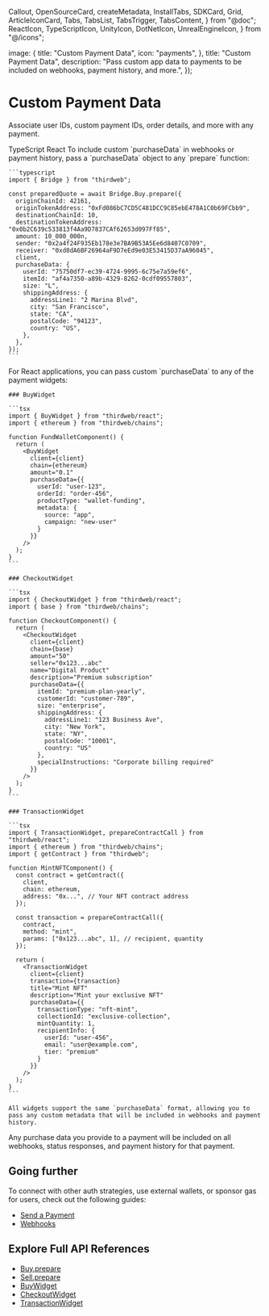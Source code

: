   Callout,
  OpenSourceCard,
  createMetadata,
  InstallTabs,
  SDKCard,
  Grid,
  ArticleIconCard,
  Tabs,
  TabsList,
  TabsTrigger,
  TabsContent,
} from "@doc";
  ReactIcon,
  TypeScriptIcon,
  UnityIcon,
  DotNetIcon,
  UnrealEngineIcon,
} from "@/icons";

  image: {
    title: "Custom Payment Data",
    icon: "payments",
  },
  title: "Custom Payment Data",
  description: "Pass custom app data to payments to be included on webhooks, payment history, and more.",
});

# Custom Payment Data

Associate user IDs, custom payment IDs, order details, and more with any payment.

<Tabs defaultValue="typescript">
  <TabsList>
    <TabsTrigger value="typescript" className="flex items-center gap-2 [&>p]:mb-0">
      <TypeScriptIcon className="w-4 h-4 mr-2" />
      TypeScript
    </TabsTrigger>
    <TabsTrigger value="react" className="flex items-center gap-2 [&>p]:mb-0">
      <ReactIcon className="w-4 h-4 mr-2" />
      React
    </TabsTrigger>
  </TabsList>

  <TabsContent value="typescript">
    To include custom `purchaseData` in webhooks or payment history, pass a `purchaseData` object to any `prepare` function:

    ```typescript
    import { Bridge } from "thirdweb";

    const preparedQuote = await Bridge.Buy.prepare({
      originChainId: 42161,
      originTokenAddress: "0xFd086bC7CD5C481DCC9C85ebE478A1C0b69FCbb9",
      destinationChainId: 10,
      destinationTokenAddress: "0x0b2C639c533813f4Aa9D7837CAf62653d097Ff85",
      amount: 10_000_000n,
      sender: "0x2a4f24F935Eb178e3e7BA9B53A5Ee6d8407C0709",
      receiver: "0xd8dA6BF26964aF9D7eEd9e03E53415D37aA96045",
      client,
      purchaseData: {
        userId: "75750df7-ec39-4724-9995-6c75e7a59ef6",
        itemId: "af4a7350-a89b-4329-8262-0cdf09557803",
        size: "L",
        shippingAddress: {
          addressLine1: "2 Marina Blvd",
          city: "San Francisco",
          state: "CA",
          postalCode: "94123",
          country: "US",
        },
      },
    });
    ```
  </TabsContent>

  <TabsContent value="react">
    For React applications, you can pass custom `purchaseData` to any of the payment widgets:

    ### BuyWidget

    ```tsx
    import { BuyWidget } from "thirdweb/react";
    import { ethereum } from "thirdweb/chains";

    function FundWalletComponent() {
      return (
        <BuyWidget
          client={client}
          chain={ethereum}
          amount="0.1"
          purchaseData={{
            userId: "user-123",
            orderId: "order-456",
            productType: "wallet-funding",
            metadata: {
              source: "app",
              campaign: "new-user"
            }
          }}
        />
      );
    }
    ```

    ### CheckoutWidget

    ```tsx
    import { CheckoutWidget } from "thirdweb/react";
    import { base } from "thirdweb/chains";

    function CheckoutComponent() {
      return (
        <CheckoutWidget
          client={client}
          chain={base}
          amount="50"
          seller="0x123...abc"
          name="Digital Product"
          description="Premium subscription"
          purchaseData={{
            itemId: "premium-plan-yearly",
            customerId: "customer-789",
            size: "enterprise",
            shippingAddress: {
              addressLine1: "123 Business Ave",
              city: "New York",
              state: "NY",
              postalCode: "10001",
              country: "US"
            },
            specialInstructions: "Corporate billing required"
          }}
        />
      );
    }
    ```

    ### TransactionWidget

    ```tsx
    import { TransactionWidget, prepareContractCall } from "thirdweb/react";
    import { ethereum } from "thirdweb/chains";
    import { getContract } from "thirdweb";

    function MintNFTComponent() {
      const contract = getContract({
        client,
        chain: ethereum,
        address: "0x...", // Your NFT contract address
      });

      const transaction = prepareContractCall({
        contract,
        method: "mint",
        params: ["0x123...abc", 1], // recipient, quantity
      });

      return (
        <TransactionWidget
          client={client}
          transaction={transaction}
          title="Mint NFT"
          description="Mint your exclusive NFT"
          purchaseData={{
            transactionType: "nft-mint",
            collectionId: "exclusive-collection",
            mintQuantity: 1,
            recipientInfo: {
              userId: "user-456",
              email: "user@example.com",
              tier: "premium"
            }
          }}
        />
      );
    }
    ```

    All widgets support the same `purchaseData` format, allowing you to pass any custom metadata that will be included in webhooks and payment history.
  </TabsContent>
</Tabs>

Any purchase data you provide to a payment will be included on all webhooks, status responses, and payment history for that payment.

## Going further

To connect with other auth strategies, use external wallets, or sponsor gas for users, check out the following guides:

- [Send a Payment](/payments/send)
- [Webhooks](/payments/webhooks)

## Explore Full API References

- [Buy.prepare](/references/typescript/v5/buy/prepare)
- [Sell.prepare](/references/typescript/v5/sell/prepare)
- [BuyWidget](/references/typescript/v5/widgets/BuyWidget)
- [CheckoutWidget](/references/typescript/v5/widgets/CheckoutWidget)
- [TransactionWidget](/references/typescript/v5/widgets/TransactionWidget)

